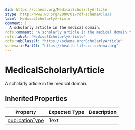 ```yaml
---
$id: https://schema.org/MedicalScholarlyArticle
$type: http://www.w3.org/2000/01/rdf-schema#Class
label: MedicalScholarlyArticle
comment: |
  A scholarly article in the medical domain.
rdfs:comment: "A scholarly article in the medical domain."
rdfs:label: "MedicalScholarlyArticle"
rdfs:subClassOf: "https://schema.org/ScholarlyArticle"
schema:isPartOf: "https://health-lifesci.schema.org"
---
```


# MedicalScholarlyArticle

A scholarly article in the medical domain.

## Inherited Properties

| Property | Expected Type | Description |
| --- | --- | --- |
| [publicationType](https://schema.org/publicationType) | Text |  |
